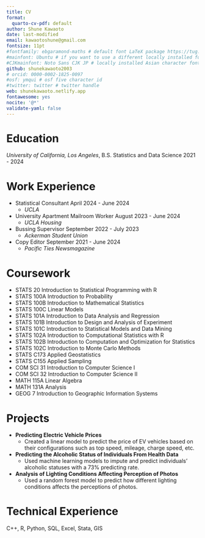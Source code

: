 ```yaml
---
title: CV
format:
  quarto-cv-pdf: default
author: Shune Kawaoto
date: last-modified
email: kawaotoshune@gmail.com
fontsize: 11pt
#fontfamily: ebgaramond-maths # default font LaTeX package https://tug.org/FontCatalogue/about.html
#mainfont: Ubuntu # if you want to use a different locally installed font
#CJKmainfont: Noto Sans CJK JP # locally installed Asian character font, must use with xelatex
github: shunekawaoto2003
# orcid: 0000-0002-1825-0097
#osf: ymqui # osf five character id
#twitter: twitter # twitter handle
web: shunekawaoto.netlify.app
fontawesome: yes
nocite: '@*'
validate-yaml: false
---
```


<!-- # Employment -->

<!-- *Arthur Guinness & Son* -->

<!-- Chief Brewer (Park Royal) \hfill 1935-1937 -->

<!-- Researcher (Dublin) \hfill 1899-1935 -->

# Education
*University of California, Los Angeles*, B.S. Statistics and Data Science \hfill 2021 - 2024

# Work Experience
- Statistical Consultant \hfill April 2024 - June 2024
  - *UCLA*
- University Apartment Mailroom Worker \hfill August 2023 - June 2024
  - *UCLA Housing*
- Bussing Supervisor \hfill September 2022 - July 2023
  - *Ackerman Student Union*
- Copy Editor \hfill September 2021 - June 2024
  - *Pacific Ties Newsmagazine*

# Coursework
- STATS 20 \hfill Introduction to Statistical Programming with R
- STATS 100A \hfill Introduction to Probability
- STATS 100B \hfill Introduction to Mathematical Statistics
- STATS 100C \hfill Linear Models
- STATS 101A \hfill Introduction to Data Analysis and Regression
- STATS 101B \hfill Introduction to Design and Analysis of Experiment
- STATS 101C \hfill Introduction to Statistical Models and Data Mining
- STATS 102A \hfill Introduction to Computational Statistics with R
- STATS 102B \hfill Introduction to Computation and Optimization for Statistics
- STATS 102C \hfill Introduction to Monte Carlo Methods
- STATS C173 \hfill Applied Geostatistics
- STATS C155 \hfill Applied Sampling
- COM SCI 31 \hfill Introduction to Computer Science I
- COM SCI 32 \hfill Introduction to Computer Science II
- MATH 115A \hfill Linear Algebra
- MATH 131A \hfill Analysis
- GEOG 7 \hfill Introduction to Geographic Information Systems

# Projects
- **Predicting Electric Vehicle Prices**
  - Created a linear model to predict the price of EV vehicles based on their configurations such as top speed, 
  mileage, charge speed, etc.
- **Predicting the Alcoholic Status of Individuals From Health Data**
  - Used machine learning models to impute and predict individuals' alcoholic statuses with a 73% predicting rate.
- **Analysis of Lighting Conditions Affecting Perception of Photos**
  - Used a random forest model to predict how different lighting conditions affects the perceptions of photos.

# Technical Experience
C++, R, Python, SQL, Excel, Stata, GIS

